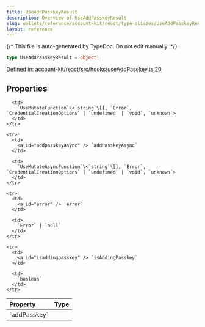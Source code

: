 ```yaml
---
title: UseAddPasskeyResult
description: Overview of UseAddPasskeyResult
slug: wallets/reference/account-kit/react/type-aliases/UseAddPasskeyResult
layout: reference
---
```


{/* This file is auto-generated by TypeDoc. Do not edit manually. */}

```ts
type UseAddPasskeyResult = object;
```

Defined in: [account-kit/react/src/hooks/useAddPasskey.ts:20](https://github.com/alchemyplatform/aa-sdk/blob/153785ddc87beb160382c2bae7dbafa4a66ade9a/account-kit/react/src/hooks/useAddPasskey.ts#L20)

## Properties

<table>
  <thead>
    <tr>
      <th align="left">Property</th>
      <th align="left">Type</th>
    </tr>
  </thead>

  <tbody>
    <tr>
      <td>
        <a id="addpasskey" /> `addPasskey`
      </td>

      <td>
        `UseMutateFunction`\<`string`\[], `Error`, `CredentialCreationOptions` | `undefined` | `void`, `unknown`>
      </td>
    </tr>

    <tr>
      <td>
        <a id="addpasskeyasync" /> `addPasskeyAsync`
      </td>

      <td>
        `UseMutateAsyncFunction`\<`string`\[], `Error`, `CredentialCreationOptions` | `undefined` | `void`, `unknown`>
      </td>
    </tr>

    <tr>
      <td>
        <a id="error" /> `error`
      </td>

      <td>
        `Error` | `null`
      </td>
    </tr>

    <tr>
      <td>
        <a id="isaddingpasskey" /> `isAddingPasskey`
      </td>

      <td>
        `boolean`
      </td>
    </tr>

  </tbody>
</table>
